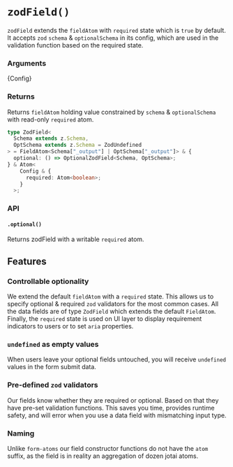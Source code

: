 
<Meta title="fields/zodField" />

# `zodField()`

`zodField` extends the `fieldAtom` with `required` state which is `true` by default.
It accepts `zod` `schema` & `optionalSchema` in its config, which are used in the validation function based on the required state.

### Arguments

<Markdown>{Config}</Markdown>

### Returns

Returns `fieldAtom` holding value constrained by `schema` & `optionalSchema` with read-only `required` atom.

```ts
type ZodField<
  Schema extends z.Schema,
  OptSchema extends z.Schema = ZodUndefined
> = FieldAtom<Schema["_output"] | OptSchema["_output"]> & {
  optional: () => OptionalZodField<Schema, OptSchema>;
} & Atom<
    Config & {
      required: Atom<boolean>;
    }
  >;
```

### API

#### `.optional()`

Returns zodField with a writable `required` atom.

## Features

### Controllable optionality

We extend the default `fieldAtom` with a `required` state. This allows us to specify optional & required `zod` validators for the most common cases.
All the data fields are of type `ZodField` which extends the default `FieldAtom`.
Finally, the `required` state is used on UI layer to display requirement indicators to users or to set `aria` properties.

### `undefined` as empty values

When users leave your optional fields untouched, you will receive `undefined` values in the form submit data.

### Pre-defined `zod` validators

Our fields know whether they are required or optional. Based on that they have pre-set validation functions.
This saves you time, provides runtime safety, and will error when you use a data field with mismatching input type.

### Naming

Unlike `form-atoms` our field constructor functions do not have the `atom` suffix, as the field is in reality an aggregation of dozen jotai atoms.
